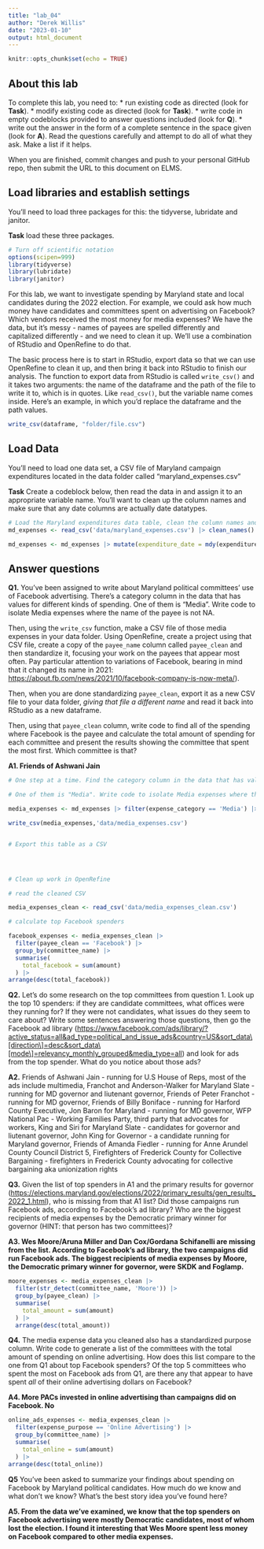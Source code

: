 ```yaml
---
title: "lab_04"
author: "Derek Willis"
date: "2023-01-10"
output: html_document
---
```


```r
knitr::opts_chunk$set(echo = TRUE)
```

## About this lab

To complete this lab, you need to: \* run existing code as directed (look for **Task**). \* modify existing code as directed (look for **Task**). \* write code in empty codeblocks provided to answer questions included (look for **Q**). \* write out the answer in the form of a complete sentence in the space given (look for **A**). Read the questions carefully and attempt to do all of what they ask. Make a list if it helps.

When you are finished, commit changes and push to your personal GitHub repo, then submit the URL to this document on ELMS.

## Load libraries and establish settings

You'll need to load three packages for this: the tidyverse, lubridate and janitor.

**Task** load these three packages.

```r
# Turn off scientific notation
options(scipen=999)
library(tidyverse)
library(lubridate)
library(janitor)
```

For this lab, we want to investigate spending by Maryland state and local candidates during the 2022 election. For example, we could ask how much money have candidates and committees spent on advertising on Facebook? Which vendors received the most money for media expenses? We have the data, but it's messy - names of payees are spelled differently and capitalized differently - and we need to clean it up. We'll use a combination of RStudio and OpenRefine to do that.

The basic process here is to start in RStudio, export data so that we can use OpenRefine to clean it up, and then bring it back into RStudio to finish our analysis. The function to export data from RStudio is called `write_csv()` and it takes two arguments: the name of the dataframe and the path of the file to write it to, which is in quotes. Like `read_csv()`, but the variable name comes inside. Here's an example, in which you'd replace the dataframe and the path values.

```r
write_csv(dataframe, "folder/file.csv")
```

## Load Data

You'll need to load one data set, a CSV file of Maryland campaign expenditures located in the data folder called "maryland_expenses.csv"

**Task** Create a codeblock below, then read the data in and assign it to an appropriate variable name. You'll want to clean up the column names and make sure that any date columns are actually date datatypes.

```r
# Load the Maryland expenditures data table, clean the column names and convert columns with dates into actual dates.
md_expenses <- read_csv('data/maryland_expenses.csv') |> clean_names()

md_expenses <- md_expenses |> mutate(expenditure_date = mdy(expenditure_date))
```

## Answer questions

**Q1.** You've been assigned to write about Maryland political committees' use of Facebook advertising. There's a category column in the data that has values for different kinds of spending. One of them is "Media". Write code to isolate Media expenses where the name of the payee is not NA.

Then, using the `write_csv` function, make a CSV file of those media expenses in your data folder. Using OpenRefine, create a project using that CSV file, create a copy of the `payee_name` column called `payee_clean` and then standardize it, focusing your work on the payees that appear most often. Pay particular attention to variations of Facebook, bearing in mind that it changed its name in 2021: <https://about.fb.com/news/2021/10/facebook-company-is-now-meta/>).

Then, when you are done standardizing `payee_clean`, export it as a new CSV file to your data folder, *giving that file a different name* and read it back into RStudio as a new dataframe.

Then, using that `payee_clean` column, write code to find all of the spending where Facebook is the payee and calculate the total amount of spending for each committee and present the results showing the committee that spent the most first. Which committee is that?

**A1. Friends of Ashwani Jain**

```r
# One step at a time. Find the category column in the data that has values for different kinds of spending.

# One of them is "Media". Write code to isolate Media expenses where the name of the payee is not NA. They key here is using (!is.na(payee_name)) within a function

media_expenses <- md_expenses |> filter(expense_category == 'Media') |> filter(!is.na(payee_name))

write_csv(media_expenses,'data/media_expenses.csv')

```

```         
```

```r
# Export this table as a CSV




# Clean up work in OpenRefine

```

```r
# read the cleaned CSV 

media_expenses_clean <- read_csv('data/media_expenses_clean.csv')

# calculate top Facebook spenders

facebook_expenses <- media_expenses_clean |>
  filter(payee_clean == 'Facebook') |>
  group_by(committee_name) |>
  summarise(
    total_facebook = sum(amount)
  ) |>
arrange(desc(total_facebook))
```

**Q2.** Let's do some research on the top committees from question 1. Look up the top 10 spenders: if they are candidate committees, what offices were they running for? If they were not candidates, what issues do they seem to care about? Write some sentences answering those questions, then go the Facebook ad library ([https://www.facebook.com/ads/library/?active_status=all&ad_type=political_and_issue_ads&country=US&sort_data\\[direction\\]=desc&sort_data\\[mode\\]=relevancy_monthly_grouped&media_type=all](https://www.facebook.com/ads/library/?active_status=all&ad_type=political_and_issue_ads&country=US&sort_data%5Bdirection%5D=desc&sort_data%5Bmode%5D=relevancy_monthly_grouped&media_type=all){.uri}) and look for ads from the top spender. What do you notice about those ads?

**A2.** Friends of Ashwani Jain - running for U.S House of Reps, most of the ads include multimedia, Franchot and Anderson-Walker for Maryland Slate - running for MD governor and liutenant governor, Friends of Peter Franchot - running for MD governor, Friends of Billy Boniface - running for Harford County Executive, Jon Baron for Maryland - running for MD governor, WFP National Pac - Working Families Party, third party that advocates for workers, King and Siri for Maryland Slate - candidates for governor and liutenant governor, John King for Governor - a candidate running for Maryland governor, Friends of Amanda Fiedler - running for Anne Arundel County Council District 5, Firefighters of Frederick County for Collective Bargaining - firefighters in Frederick County advocating for collective bargaining aka unionization rights

**Q3.** Given the list of top spenders in A1 and the primary results for governor (<https://elections.maryland.gov/elections/2022/primary_results/gen_results_2022_1.html>), who is missing from that A1 list? Did those campaigns run Facebook ads, according to Facebook's ad library? Who are the biggest recipients of media expenses by the Democratic primary winner for governor (HINT: that person has two committees)?

**A3. Wes Moore/Aruna Miller and Dan Cox/Gordana Schifanelli are missing from the list. According to Facebook's ad library, the two campaigns did run Facebook ads. The biggest recipients of media expenses by Moore, the Democratic primary winner for governor, were SKDK and Foglamp.**

```r
moore_expenses <- media_expenses_clean |>
  filter(str_detect(committee_name, 'Moore')) |>
  group_by(payee_clean) |>
  summarise(
    total_amount = sum(amount)
  ) |>
  arrange(desc(total_amount))
```

**Q4.** The media expense data you cleaned also has a standardized purpose column. Write code to generate a list of the committees with the total amount of spending on online advertising. How does this list compare to the one from Q1 about top Facebook spenders? Of the top 5 committees who spent the most on Facebook ads from Q1, are there any that appear to have spent *all* of their online advertising dollars on Facebook?

**A4. More PACs invested in online advertising than campaigns did on Facebook. No**

```r
online_ads_expenses <- media_expenses_clean |>
  filter(expense_purpose == 'Online Advertising') |>
  group_by(committee_name) |>
  summarise(
    total_online = sum(amount)
  ) |>
arrange(desc(total_online))
```

**Q5** You've been asked to summarize your findings about spending on Facebook by Maryland political candidates. How much do we know and what don't we know? What's the best story idea you've found here?

**A5. From the data we've examined, we know that the top spenders on Facebook advertising were mostly Democratic candidates, most of whom lost the election. I found it interesting that Wes Moore spent less money on Facebook compared to other media expenses.**
